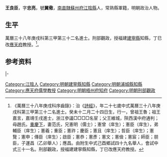 {{明清人物信息框
| 姓名 = 王良臣
| 原名 =
| 圖片名稱= 
| 圖片大小 =
| 圖片說明 = 
| 最高職務 = 梧州府知府
| 國家 = 大明 
| 爵位 =
| 籍貫 = [[南直隸|南直隸]][[蘇州府|蘇州府]][[江陰縣|江陰縣]]
| 族裔 = 
| 旗籍 = 
| 字號 = 
| 諡號 =
| 出生日期 = 癸未十二月二十四日
| 出生地點 =
| 逝世日期 = 卒年不詳
| 逝世地點 =
| 墓葬 =
| 配偶 = 范氏
| 親屬 = 曾祖[[王魯|王魯]]，祖[[王嘉言|王嘉言]]<br>父[[王維城|王維城]]，母趙氏<br>（子）[[王運昌|王運昌]]，万历四十七年进士
| 出身 =
* 萬曆三十八年庚戌科進士
| 經歷 =
| 著作 =  
}}
'''王良臣'''{{BD|1584年||？年||}}，字'''忠亮'''，號'''翼儆'''，[[南直隸|南直隸]][[蘇州府|蘇州府]][[江陰縣|江陰縣]]人，常熟縣軍籍，明朝政治人物。

== 生平 ==
萬曆三十八年庚戌科第三甲第三十二名進士。刑部觀政，授福建[[建寧縣|建寧縣]]知縣，丁巳改[[应天府_(明朝)|應天府]]教授。<ref>《萬曆三十八年庚戌科序齒錄》：治《[[詩經|詩經]]》，年二十七歲中式萬曆三十八年庚戌科第三甲第三十二名進士。癸未十二月二十四日生，行一，曾祖王魯；祖王嘉言，嘉靖壬戌進士，浙江參議□□□□名宦；父王維城，陝西漢中府通判；母趙氏。[[重慶下|重慶下]]，妻范氏，兄憲明（儒士）；憲曾（庠生）；憲臣（庠生），弟輔臣（庠生）；憲羲；重臣；憲祚；慶臣；憲且（庠生）；哲臣（庠生）；憲覽；憲申；傳臣（庠生）；啟臣；憲恭；憲彥；憲文；憲儉；憲宸；師臣；朋臣，子運昌（乙卯舉人）；應昌。由附生中式己酉鄉試四十九名舉人，會試中式三十一名。刑部觀政，授福建建寧縣知縣，丁巳改應天府教授。</ref>。

== 参考资料 ==
{{reflist}}

{{start box}}
{{s-off}}
{{s-before|[[方道通|方道通]]}}
{{s-title|明朝浦城縣知縣|萬曆年間}}
{{s-after|[[袁鳴泰|袁鳴泰]]}}
|-
{{s-before|[[林道推|林道推]]}}
{{s-title|明朝梧州府知府|1624年－1628年}}
{{s-after|[[李正敷|李正敷]]}}
{{end box}}

{{萬曆三十八年庚戌科殿试金榜}}

{{Authority control}}

{{DEFAULTSORT:Wang王}}
[[Category:江陰人|Category:江陰人]]
[[Category:明朝建寧縣知縣|Category:明朝建寧縣知縣]]
[[Category:明朝浦城縣知縣|Category:明朝浦城縣知縣]]
[[Category:應天府儒學教授|Category:應天府儒學教授]]
[[Category:明朝梧州府知府|Category:明朝梧州府知府]]
[[Category:明朝刑部觀政|Category:明朝刑部觀政]]


{{明朝人物小作品}}